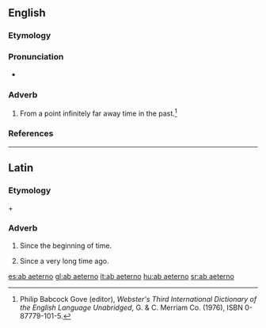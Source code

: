 ==English==
{{rfv}}
===Etymology===
{{borrowed}} {{etyl|NL.}}

===Pronunciation===
* {{a|GenAm}} {{IPA|/ˌæb iˈtɚ.noʊ/|ˌɑb ˌaɪˈtɚ.noʊ/}}

===Adverb===
{{en-adv}}

# From a point infinitely far away time in the past.<ref name=Gove>Philip Babcock Gove (editor), ''Webster's Third International Dictionary of the English Language Unabridged'', G. & C. Merriam Co. (1976), ISBN 0-87779-101-5.</ref>

===References===
<references/>

----

==Latin==
{{rfv}}

===Etymology===
{{term|ab|lang=la}} + {{term|aeternus|lang=la}}

===Adverb===
{{head|la|adverb|head={{l|la|ab}} {{l|la|aeterno|aeternō}}}}

# Since the beginning of time.
# {{figuratively}} Since a very long time ago.

[[es:ab aeterno]]
[[gl:ab aeterno]]
[[it:ab aeterno]]
[[hu:ab aeterno]]
[[sr:ab aeterno]]